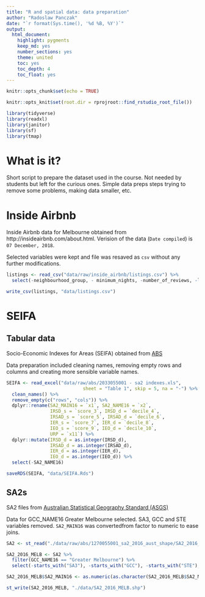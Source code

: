 ```yaml
---
title: "R and spatial data: data preparation"
author: "Radoslaw Panczak"
date: "`r format(Sys.time(), '%d %B, %Y')`"
output: 
  html_document: 
    highlight: pygments
    keep_md: yes
    number_sections: yes
    theme: united
    toc: yes
    toc_depth: 4
    toc_float: yes
---
```


<!-- ------------------------------------------------------------ --> 
<!-- ------------------------------------------------------------ --> 

```r
knitr::opts_chunk$set(echo = TRUE)

knitr::opts_knit$set(root.dir = rprojroot::find_rstudio_root_file())

library(tidyverse)
library(readxl)
library(janitor)
library(sf)
library(tmap)
```

# What is it?

Short script to prepare the dataset used in the course. Not needed by students but left for the curious ones. Simple data preps steps trying to remove some problems, making data smaller, etc.

# Inside Airbnb

Inside Airbnb data for Melbourne obtained from http://insideairbnb.com/about.html. Verision of the data (`Date compiled`) is `07 December, 2018`.

Selected variables were kept and file was resaved as `csv` without any further modifications.

```r
listings <- read_csv("data/raw/inside_airbnb/listings.csv") %>% 
  select(-neighbourhood_group, - minimum_nights, -number_of_reviews, -last_review, -reviews_per_month, -calculated_host_listings_count, -availability_365)

write_csv(listings, "data/listings.csv")
```

# SEIFA

## Tabular data

Socio-Economic Indexes for Areas (SEIFA) obtained from [ABS](http://www.abs.gov.au/AUSSTATS/abs@.nsf/Lookup/2033.0.55.001Main+Features12016?OpenDocument)

Data preparation included cleaning names, removing empty rows and columns and creating more sensible variable names.

```r
SEIFA <- read_excel("data/raw/abs/2033055001 - sa2 indexes.xls", 
                            sheet = "Table 1", skip = 5, na = "-") %>% 
  clean_names() %>%
  remove_empty(c("rows", "cols")) %>% 
  dplyr::rename(SA2_MAIN16 = `x1`, SA2_NAME16 = `x2`, 
                IRSD_s = `score_3`, IRSD_d = `decile_4`,
                IRSAD_s = `score_5`, IRSAD_d = `decile_6`, 
                IER_s = `score_7`, IER_d = `decile_8`, 
                IEO_s = `score_9`, IEO_d = `decile_10`, 
                URP = `x11`) %>% 
  dplyr::mutate(IRSD_d = as.integer(IRSD_d),
                IRSAD_d = as.integer(IRSAD_d),
                IER_d = as.integer(IER_d),
                IEO_d = as.integer(IEO_d)) %>% 
  select(-SA2_NAME16)

saveRDS(SEIFA, "data/SEIFA.Rds")
```


## SA2s

SA2 files from [Australian Statistical Geography Standard (ASGS)](http://www.abs.gov.au/ausstats/abs@.nsf/mf/1270.0.55.001)

Data for GCC_NAME16 Greater Melbourne selected. SA3, GCC and STE variables removed. `SA2_MAIN16` was convertedfrom factor to numeric to ease joins.

```r
SA2 <- st_read("./data/raw/abs/1270055001_sa2_2016_aust_shape/SA2_2016_AUST.shp") 

SA2_2016_MELB <- SA2 %>% 
  filter(GCC_NAME16 == "Greater Melbourne") %>% 
  select(-starts_with("SA3"), -starts_with("GCC"), -starts_with("STE"), -AREASQKM16, -SA2_5DIG16)

SA2_2016_MELB$SA2_MAIN16 <- as.numeric(as.character(SA2_2016_MELB$SA2_MAIN16))

st_write(SA2_2016_MELB, "./data/SA2_2016_MELB.shp")

```

